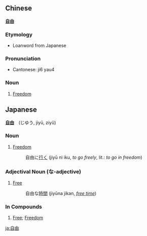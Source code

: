 == Chinese ==
'''[[自]][[由]]'''

=== Etymology ===
* Loanword from Japanese

=== Pronunciation ===
* Cantonese: ji6 yau4

=== Noun ===
# [[Freedom]]

== Japanese ==
'''[[自]][[由]]'''　(じゆう, jiyū, ziyû) 

=== Noun ===
# [[Freedom]]
#:自由に[[行く]] (jiyū ni iku, ''to go freely'', lit.: ''to go in freedom'')

=== Adjectival Noun (な-adjective) ===
# [[Free]]
#:自由な[[時間]] (jiyūna jikan, ''[[free time]]'')

=== In Compounds ===
# [[Free]]; [[Freedom]]

[[ja:自由]]